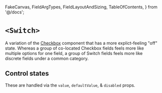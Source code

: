 
  FakeCanvas,
  FieldArgTypes,
  FieldLayoutAndSizing,
  TableOfContents,
} from '@/docs';


<Meta of={Stories} />

# `<Switch>`

A variation of the [Checkbox](/docs/forms-checkbox--docs) component that has a
more explict-feeling "off" state. Whereas a group of co-located Checkbox fields
feels more like multiple options for one field, a group of Switch fields feels
more like discrete fields under a common category.

<FakeCanvas>
  <Switch sizer={Switch.sizer.medium} label="Switch me" />
</FakeCanvas>

<TableOfContents />

<FieldArgTypes of={Switch} wrapper="CheckedField" reactDocs="input" />

## Control states

These are handled via the `value`, `defaultValue`, & `disabled` props.

<Canvas of={Stories.AllControlStates} sourceState="shown" />

<FieldLayoutAndSizing of={Switch} wrapper="CheckedField" stories={Stories} />
